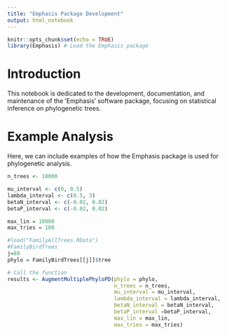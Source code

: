 ```yaml
---
title: "Emphasis Package Development"
output: html_notebook
---
```


```r
knitr::opts_chunk$set(echo = TRUE)
library(Emphasis) # Load the Emphasis package
```

# Introduction

This notebook is dedicated to the development, documentation, and maintenance of the 'Emphasis' software package, focusing on statistical inference on phylogenetic trees.

# Example Analysis

Here, we can include examples of how the Emphasis package is used for phylogenetic analysis.

```r


n_trees <- 10000

mu_interval <- c(0, 0.5)
lambda_interval <- c(0.5, 3)
betaN_interval <- c(-0.02, 0.02) 
betaP_interval <- c(-0.02, 0.02) 

max_lin = 10000
max_tries = 100

#load("FamilyAllTrees.RData")
#FamilyBirdTrees
j=88
phylo = FamilyBirdTrees[[j]]$tree

# Call the function
results <- AugmentMultiplePhyloPD(phylo = phylo,
                                  n_trees = n_trees,
                                  mu_interval = mu_interval,
                                  lambda_interval = lambda_interval,
                                  betaN_interval = betaN_interval,
                                  betaP_interval =betaP_interval,
                                  max_lin = max_lin,
                                  max_tries = max_tries)



```


